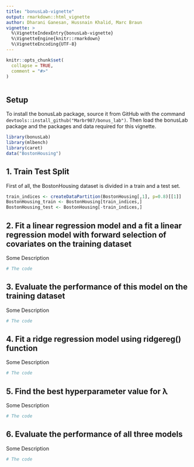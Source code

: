 ```yaml
---
title: "bonusLab-vignette"
output: rmarkdown::html_vignette
author: Dharani Ganesan, Hussnain Khalid, Marc Braun
vignette: >
  %\VignetteIndexEntry{bonusLab-vignette}
  %\VignetteEngine{knitr::rmarkdown}
  %\VignetteEncoding{UTF-8}
---
```


```r
knitr::opts_chunk$set(
  collapse = TRUE,
  comment = "#>"
)
```

```r

```

## Setup
To install the bonusLab package, source it from GitHub with the command `devtools::install_github("Marbr987/bonus_lab")`.
Then load the bonusLab package and the packages and data required for this vignette.
```r
library(bonusLab)
library(mlbench)
library(caret)
data("BostonHousing")
```

## 1. Train Test Split
First of all, the BostonHousing dataset is divided in a train and a test set.

```r
train_indices <- createDataPartition(BostonHousing[,1], p=0.8)[[1]]
BostonHousing_train <- BostonHousing[train_indices,]
BostonHousing_test <- BostonHousing[-train_indices,]
```

## 2. Fit a linear regression model and a fit a linear regression model with forward selection of covariates on the training dataset
Some Description
```r
# The code
```

## 3. Evaluate the performance of this model on the training dataset
Some Description
```r
# The code
```

## 4. Fit a ridge regression model using ridgereg() function
Some Description
```r
# The code
```

## 5. Find the best hyperparameter value for λ
Some Description
```r
# The code
```

## 6. Evaluate the performance of all three models
Some Description
```r
# The code
```




